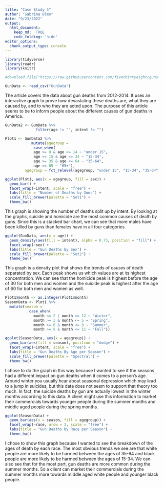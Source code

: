 ```yaml
---
title: "Case Study 5"
author: "Sabrina Olmo"
date: "9/23/2022"
output: 
  html_document:
    keep_md:  TRUE 
    code_folding: 'hide'
editor_options: 
  chunk_output_type: console
---
```


```r
library(tidyverse)
library(readr)
library(knitr)

#download.file("https://raw.githubusercontent.com/fivethirtyeight/guns-data/master/full_data.csv", "GunData")

GunData <- read_csv("GunData")
```
The article covers the data about gun deaths from 2012-2014. It uses an interactive graph to prove how devastating these deaths are, what they are caused by, and to who they are acted upon. The purpose of this article seems to be to inform people about the different causes of gun deaths in America.  

```r
GunData2 <- GunData %>%
              filter(age != "", intent != "")

Plot1 <- GunData2 %>% 
            mutate(agegroup = 
             case_when(
             age >= 0 & age <= 14 ~ "under 15",
             age >= 15 & age <= 34 ~ "15-34",
             age >= 35 & age <= 64 ~ "35-64",
             age >= 65 ~ "65+"),
         agegroup = fct_relevel(agegroup, "under 15", "15-34", "35-64", "65+"))

ggplot(Plot1, aes(x = agegroup, fill = sex)) +
  geom_bar() +
  facet_wrap(~intent, scale = "free") +
  labs(title = "Number of Deaths by Guns") +
  scale_fill_brewer(palette = "Set1") +
  theme_bw()
```
This graph is showing the number of deaths split up by intent. By looking at the graphs, suicide and homicide are the most common causes of death by guns. Since this is a stacked bar chart, we can see that more males have been killed by guns than females have in all four categories. 

```r
ggplot(GunData, aes(x = age)) +
  geom_density(aes(fill = intent), alpha = 0.75, position = "fill") +
  facet_wrap(~sex) +
  labs(title = "Gun Deaths by Sex") +
  scale_fill_brewer(palette = "Set2") +
  theme_bw()
```
This graph is a density plot that shows the trends of causes of death separated by sex. Each peak shows us which values are at its highest concentration. We can see that the homicide peak is highest before the age of 30 for both men and women and the suicide peak is highest after the age of 60 for both men and women as well.

```r
Plot1$month <- as.integer(Plot1$month)
SeasonData <- Plot1 %>%
  mutate(season =
           case_when(
             month <= 2 | month == 12 ~ "Winter",
             month >= 3 & month <= 5 ~ "Spring",
             month >= 6 & month <= 8 ~ "Summer",
             month >= 9 & month <= 11 ~ "Fall"))

ggplot(SeasonData, aes(x = agegroup)) +
  geom_bar(aes(fill = season), position = "dodge") +
  facet_wrap(~intent, scale = "free") +
  labs(title = "Gun Deaths By Age per Season") +
  scale_fill_brewer(palette = "Spectral") +
  theme_bw()
```
I chose to do the graph in this way because I wanted to see if the seasons had a different impact on gun deaths when it comes to a person's age. Around winter you usually hear about seasonal depression which may lead to a jump in suicides, but this data does not seem to support that theory too much. In fact, the suicide deaths by gun are actually lowest in the winter months according to this data. A client might use this information to market their commercials towards younger people during the summer months and middle aged people during the spring months. 

```r
ggplot(SeasonData) +
  geom_bar(aes(x = season, fill = agegroup)) +
  facet_wrap(~race, nrow = 3, scale = "free") +
  labs(title = "Gun Deaths by Race per Season") +
  theme_bw()
```
I chose to show this graph because I wanted to see the breakdown of the ages of death by each race. The most obvious trends we see are that white people are more likely to be harmed between the ages of 35-64 and black people are more likely to be harmed between the ages of 15-34. We can also see that for the most part, gun deaths are more common during the summer months. So a client can market their commercials during the summer months more towards middle aged white people and younger black people.
